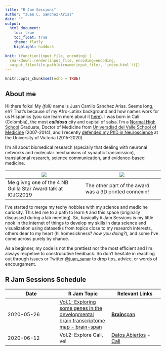 ```yaml
---
title: "R Jam Sessions"
author: "Juan C. Sanchez-Arias"
date: ""
output: 
  html_document:
    toc: true
    toc_float: true
    theme: flatly
    highlight: haddock
  
knit: (function(input_file, encoding) {
  rmarkdown::render(input_file, encoding=encoding, 
  output_file=file.path(dirname(input_file), 'index.html'))})
---
```


```r
knitr::opts_chunk$set(echo = TRUE)
```

## About me
Hi there folks! My *(full)* name is Juan Camilo Sanchez Arias. Seems long, eh? That's because of my Afro-Latinx background and how names work for us Hispanics (you can learn more about it [here](https://en.wikipedia.org/wiki/Surname#Spanish_compound_surnames)). I was born in  Cali (Colombia), the most ***calidosa*** city and capital of salsa. I'm a [Normal High School](https://en.wikipedia.org/wiki/Normal_school) Graduate, Doctor of Medicine from [Universdiad del Valle School of Medicine](http://salud.univalle.edu.co/pregrados/medicina-y-cirugia) (2007-2014), and I recently [defended my PhD in Neuroscience](http://www.uvic.ca/medsci/home/news/current/2020-04-15-sanchez-arias-phd-defense.php) at the University of Victoria (2015-2020).

I'm all about biomedical research (specially that dealing with neuronal networks and molecular mechanisms of synaptic transmission), translational research, science communication, and evidence-based medicine.


![](img/igjc2019.jpg) | ![](img/igjc2019_2.jpg)
--- |--- |
Me giivng one of the 4 NB Gulila Star Award talk at IGJC2019 | The other part of the award was a 3D printed connexin!

I've started to merge my techy hobbies with my science and medicine curiosity. This led me to a path to learn `R` and this space (originally discussed during a lab meeting). So, basically `R` Jam Sessions is my little nook in the internet of things to develop my skills in data science and visualization using datasetks from topics close to my research interests, others dear to my heart (hi homesickness? *how you doing?*), and some I've come across purely by chance.

As a beginner, my code is not the prettiest nor the most efficient and I'm always recpetive to construcutive feedback. So don't hesitate in reaching out through issues or Twitter [\@juan_sanar](https://www.twitter.com/juan_sanar/) to drop tips, advice, or words of encourgament.

## R Jam Sessions Schedule
Date | R Jam Topic | Relevant Links
---| ---| ---|
2020-05-26 | [Vol.1: Exploring some genes in the developmental brain transcriptome map - brain-span](https://juansamdphd.github.io/rjam/vol_1) | [**Brain**span](http://www.brainspan.org/rnaseq/search/index.html)
2020-06-12 | Vol.2: Explore Cali, ve! | [Datos Abiertos](http://datos.cali.gov.co/) - [Cali](https://en.wikipedia.org/wiki/Cali)

